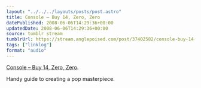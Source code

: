 ```yaml
---
layout: "../../../layouts/posts/post.astro"
title: Console – Buy 14, Zero, Zero
datePublished: 2008-06-06T14:29:36+00:00
updatedDate: 2008-06-06T14:29:36+00:00
source: tumblr stream
tumblrUrl: https://stream.anglepoised.com/post/37402582/console-buy-14-zero-zero-handy-guide-to
tags: ["linklog"]
format: "audio"
---
```



<YouTube id="https://www.youtube.com/watch?v=mX8keWRzXaE" />

[Console &#8211; Buy 14, Zero, Zero][1].

Handy guide to creating a pop masterpiece.

[1]: https://www.youtube.com/watch?v=mX8keWRzXaE
[2]: http://www.console.li/
